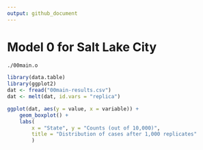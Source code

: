 ```yaml
---
output: github_document
---
```


# Model 0 for Salt Lake City

```bash
./00main.o
```

```r
library(data.table)
library(ggplot2)
dat <- fread("00main-results.csv")
dat <- melt(dat, id.vars = "replica")

ggplot(dat, aes(y = value, x = variable)) +
    geom_boxplot() +
    labs(
        x = "State", y = "Counts (out of 10,000)",
        title = "Distribution of cases after 1,000 replicates"
        )
```